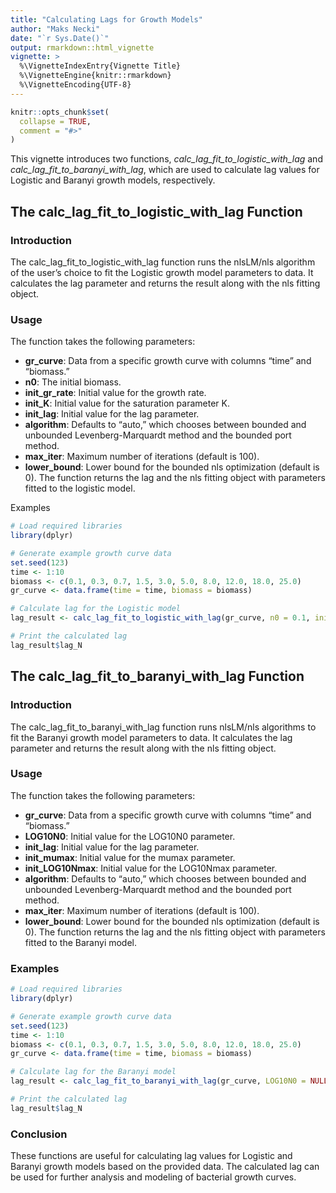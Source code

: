 ---
title: "Calculating Lags for Growth Models"
author: "Maks Necki"
date: "`r Sys.Date()`"
output: rmarkdown::html_vignette
vignette: >
  %\VignetteIndexEntry{Vignette Title}
  %\VignetteEngine{knitr::rmarkdown}
  %\VignetteEncoding{UTF-8}
---

```{r setup, include = FALSE}
knitr::opts_chunk$set(
  collapse = TRUE,
  comment = "#>"
)
```

This vignette introduces two functions, *calc_lag_fit_to_logistic_with_lag* and *calc_lag_fit_to_baranyi_with_lag*, which are used to calculate lag values for Logistic and Baranyi growth models, respectively.

## The calc_lag_fit_to_logistic_with_lag Function
### Introduction
The calc_lag_fit_to_logistic_with_lag function runs the nlsLM/nls algorithm of the user's choice to fit the Logistic growth model parameters to data. It calculates the lag parameter and returns the result along with the nls fitting object.

### Usage
The function takes the following parameters:

- **gr_curve**: Data from a specific growth curve with columns "time" and "biomass."
- **n0**: The initial biomass.
- **init_gr_rate**: Initial value for the growth rate.
- **init_K**: Initial value for the saturation parameter K.
- **init_lag**: Initial value for the lag parameter.
- **algorithm**: Defaults to "auto," which chooses between bounded and unbounded Levenberg-Marquardt method and the bounded port method.
- **max_iter**: Maximum number of iterations (default is 100).
- **lower_bound**: Lower bound for the bounded nls optimization (default is 0).
The function returns the lag and the nls fitting object with parameters fitted to the logistic model.

Examples
``` {r eval=FALSE}
# Load required libraries
library(dplyr)

# Generate example growth curve data
set.seed(123)
time <- 1:10
biomass <- c(0.1, 0.3, 0.7, 1.5, 3.0, 5.0, 8.0, 12.0, 18.0, 25.0)
gr_curve <- data.frame(time = time, biomass = biomass)

# Calculate lag for the Logistic model
lag_result <- calc_lag_fit_to_logistic_with_lag(gr_curve, n0 = 0.1, init_gr_rate = 0.5, init_K = 30, init_lag = 0.5)

# Print the calculated lag
lag_result$lag_N
```
## The calc_lag_fit_to_baranyi_with_lag Function
### Introduction
The calc_lag_fit_to_baranyi_with_lag function runs nlsLM/nls algorithms to fit the Baranyi growth model parameters to data. It calculates the lag parameter and returns the result along with the nls fitting object.

### Usage
The function takes the following parameters:

- **gr_curve**: Data from a specific growth curve with columns "time" and "biomass."
- **LOG10N0**: Initial value for the LOG10N0 parameter.
- **init_lag**: Initial value for the lag parameter.
- **init_mumax**: Initial value for the mumax parameter.
- **init_LOG10Nmax**: Initial value for the LOG10Nmax parameter.
- **algorithm**: Defaults to "auto," which chooses between bounded and unbounded Levenberg-Marquardt method and the bounded port method.
- **max_iter**: Maximum number of iterations (default is 100).
- **lower_bound**: Lower bound for the bounded nls optimization (default is 0).
The function returns the lag and the nls fitting object with parameters fitted to the Baranyi model.

### Examples
``` {r eval= FALSE}
# Load required libraries
library(dplyr)

# Generate example growth curve data
set.seed(123)
time <- 1:10
biomass <- c(0.1, 0.3, 0.7, 1.5, 3.0, 5.0, 8.0, 12.0, 18.0, 25.0)
gr_curve <- data.frame(time = time, biomass = biomass)

# Calculate lag for the Baranyi model
lag_result <- calc_lag_fit_to_baranyi_with_lag(gr_curve, LOG10N0 = NULL, init_lag = NULL, init_mumax = NULL, init_LOG10Nmax = NULL, algorithm = "auto")

# Print the calculated lag
lag_result$lag_N
```
### Conclusion
These functions are useful for calculating lag values for Logistic and Baranyi growth models based on the provided data. The calculated lag can be used for further analysis and modeling of bacterial growth curves.
